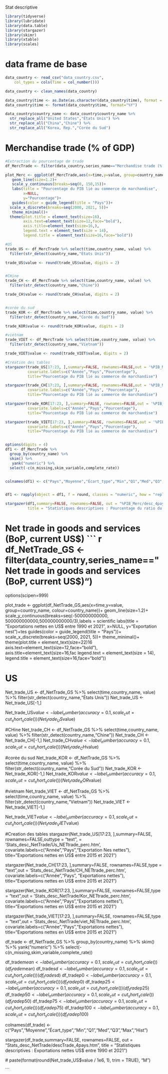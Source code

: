 Stat descriptive

```r

library(tidyverse)
library(lubridate)
library(data.table) 
library(stargazer)
library(skimr)
library(xtable)
library(scales)
```

# data frame de base 

```r

data_country <- read_csv("data_country.csv", 
    col_types = cols(Time = col_number()))

data_country <- clean_names(data_country)

data_country$time <- as.Date(as.character(data_country$time), format = "%Y")
data_country$time <- format(data_country$time, format="%Y")

data_country$country_name <- data_country$country_name %>% 
  str_replace_all("United States","États Unis") %>%
  str_replace_all("China","Chine") %>% 
  str_replace_all("Korea, Rep.","Corée du Sud")
```

# Merchandise trade (% of GDP)

```r


#Extraction du pourcentage de trade 
df_MercTrade <- filter(data_country,series_name=="Merchandise trade (% of GDP)")

plot_Merc <- ggplot(df_MercTrade,aes(x=time,y=value, group=country_name, colour=country_name))+
   geom_line(size=1.2)+
   scale_y_continuous(breaks=seq(0, 150,15))+
   labs(title = "Pourcentage du PIB lié au commerce de marchandise",
        x=NULL,
        y="Pourcentage")+
   guides(color = guide_legend(title = "Pays"))+
  scale_x_discrete(breaks=seq(2000, 2021, 5))+
   theme_minimal()+
  theme(plot.title = element_text(size=16),
        axis.text=element_text(size=12,face="bold"),
        axis.title=element_text(size=16,),
        legend.text = element_text(size = 14),
        legend.title = element_text(size=16,face="bold"))

#US
trade_US <- df_MercTrade %>% select(time,country_name, value) %>% 
  filter(str_detect(country_name,"États Unis"))

trade_US$value <- round(trade_US$value, digits = 2)  


#CHine
trade_CH <- df_MercTrade %>% select(time,country_name, value) %>% 
  filter(str_detect(country_name,"Chine"))

trade_CH$value <- round(trade_CH$value, digits = 2) 


#corée du sud
trade_KOR <- df_MercTrade %>% select(time,country_name, value) %>% 
  filter(str_detect(country_name,"Corée du Sud"))

trade_KOR$value <- round(trade_KOR$value, digits = 2) 

#vietnam
trade_VIET <- df_MercTrade %>% select(time,country_name, value) %>% 
  filter(str_detect(country_name,"Vietnam"))

trade_VIET$value <- round(trade_VIET$value, digits = 2) 

#Creation des tables
stargazer(trade_US[17:23, ],summary=FALSE, rownames=FALSE,out = '%PIB_Merc/Us_trade_perc.htm',
          covariate.labels=c("Année","Pays","Pourcentage"), 
          title="Pourcentage du PIB lié au commerce de marchandise")

stargazer(trade_CH[17:23, ],summary=FALSE, rownames=FALSE,out = '%PIB_Merc/CH_trade_perc.htm',
          covariate.labels=c("Année","Pays", "Pourcentage"),
          title="Pourcentage du PIB lié au commerce de marchandise")

stargazer(trade_KOR[17:23, ],summary=FALSE, rownames=FALSE,out = '%PIB_Merc/Kor_trade_perc.htm',
          covariate.labels=c("Année","Pays","Pourcentage"),
          title="Pourcentage du PIB lié au commerce de marchandise")

stargazer(trade_VIET[17:23, ],summary=FALSE, rownames=FALSE,out = '%PIB_Merc/viet_trade_perc.htm',
          covariate.labels=c("Année","Pays","Pourcentage"),
          title="Pourcentage du PIB lié au commerce de marchandise")


options(digits = 4)
df1 <- df_MercTrade %>%
  group_by(country_name) %>%
  skim() %>% 
   yank("numeric") %>% 
  select(-c(n_missing,skim_variable,complete_rate))


colnames(df1) <- c("Pays","Moyenne","Écart_type","Min","Q1","Med","Q3","Max","Hist")


df1 <- rapply(object = df1, f = round, classes = "numeric", how = "replace", digits = 2)

stargazer(df1,summary=FALSE, rownames=FALSE, out = "%PIB_Merc/desc_4pays.html",
          title = "Statistiques descriptives : Pourcentage du ratio du commerce de marchandise/PIB entre 1990 et 2021 ")

```


# Net trade in goods and services (BoP, current US$)
``` r

df_NetTrade_GS <- filter(data_country,series_name=="Net trade in goods and services (BoP, current US$)")
options(scipen=999)

plot_trade <- ggplot(df_NetTrade_GS,aes(x=time,y=value, group=country_name, colour=country_name))+
   geom_line(size=1.2)+
   scale_y_continuous(breaks=seq(-500000000000, 500000000000,500000000000/3),labels = scientific   labs(title = "Exportations nettes en US$ entre 1990 et 2021",
        x=NULL,
        y="Exportation nest")+tes
   guides(color = guide_legend(title = "Pays"))+
  scale_x_discrete(breaks=seq(2000, 2021, 5))+
   theme_minimal()+
  theme(plot.title = element_text(size=22)16        axis.text=element_text(size=12,face="bold"),
        axis.title=element_text(size=16,fac        legend.text = element_text(size = 14),
        legend.title = element_text(size=16,face="bold"))


# US
Net_trade_US <- df_NetTrade_GS %>% select(time,country_name, value) %>% 
  filter(str_detect(country_name,"États Unis"))
Net_trade_US <- Net_trade_US[-1,]


Net_trade_US$value <- label_number(accuracy=0.1, scale_cut=cut_short_scale())(Net_trade_US$value)

#CHine
Net_trade_CH <- df_NetTrade_GS %>% select(time,country_name, value) %>% 
  filter(str_detect(country_name,"Chine"))
Net_trade_CH <- Net_trade_CH[-1,]
Net_trade_CH$value <- label_number(accuracy=0.1, scale_cut=cut_short_scale())(Net_trade_CH$value)

#corée du sud
Net_trade_KOR <-  df_NetTrade_GS %>% select(time,country_name, value) %>% 
  filter(str_detect(country_name,"Corée du Sud"))
Net_trade_KOR <- Net_trade_KOR[-1,]
Net_trade_KOR$value <- label_number(accuracy=0.1, scale_cut=cut_short_scale())(Net_trade_KOR$value)


#vietnam
Net_trade_VIET <- df_NetTrade_GS %>% select(time,country_name, value) %>% 
  filter(str_detect(country_name,"Vietnam"))
Net_trade_VIET <- Net_trade_VIET[-1,]

Net_trade_VIET$value <- label_number(accuracy=0.1, scale_cut=cut_short_scale())(Net_trade_VIET$value)


#Creation des tables
stargazer(Net_trade_US[17:23, ],summary=FALSE, rownames=FALSE,outtype = "text", = 'Stats_desc_NetTrade/Us_NETtrade_perc.htm',
          covariate.labels=c("Année","Pays","Exportation Nes nettes"), 
          title="Exportations nettes en US$ entre 2015 et 2021")

stargazer(Net_trade_CH[17:23, ],summary=FALSE, rownames=FALSE,type = "text",out = 'Stats_desc_NetTrade/CH_NETtrade_perc.htm',
          covariate.labels=c("Année","Pays", "Exportations nettes"),
          title="Exportations nettes en US$ entre 2015 et 2021")

stargazer(Net_trade_KOR[17:23, ],summary=FALSE, rownames=FALSE,type = "text",out = 'Stats_desc_NetTrade/Kor_NETtrade_perc.htm',
          covariate.labels=c("Année","Pays","Exportations nettes"),
          title="Exportations nettes en US$ entre 2015 et 2021")

stargazer(Net_trade_VIET[17:23, ],summary=FALSE, rownames=FALSE,type = "text",out = 'Stats_desc_NetTrade/viet_NETtrade_perc.htm',
          covariate.labels=c("Année","Pays","Exportations nettes"),
          title="Exportations nettes en US$ entre 2015 et 2021")



df_trade <- df_NetTrade_GS %>%
  group_by(country_name) %>%
  skim() %>% 
   yank("numeric") %>% 
  select(-c(n_missing,skim_variable,complete_rate))



df_trade$mean <- label_number(accuracy=0.1, scale_cut=cut_short_scale())(df_trade$mean)
df_trade$sd <- label_number(accuracy=0.1, scale_cut=cut_short_scale())(df_trade$sd)
df_trade$p0 <- label_number(accuracy=0.1, scale_cut=cut_short_scale())(df_trade$p0)
df_trade$p25 <- label_number(accuracy=0.1, scale_cut=cut_short_scale())(df_trade$p25)
df_trade$p50 <- label_number(accuracy=0.1, scale_cut=cut_short_scale())(df_trade$p50)
df_trade$p75 <- label_number(accuracy=0.1, scale_cut=cut_short_scale())(df_trade$p75)
df_trade$p100 <- label_number(accuracy=0.1, scale_cut=cut_short_scale())(df_trade$p100)


colnames(df_trade) <- c("Pays","Moyenne","Écart_type","Min","Q1","Med","Q3","Max","Hist")

stargazer(df_trade,summary=FALSE, rownames=FALSE, out = "Stats_desc_NetTrade/descTrade_4pays.htm",
          title = "Statistiques descriptives : Exportations nettes US$ entre 1990 et 2021")

 # paste(format(round(Net_trade_US$value / 1e6, 1), trim = TRUE), "M")

```





